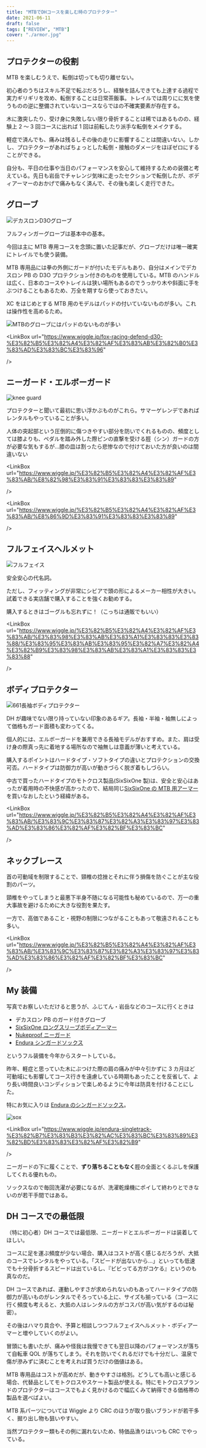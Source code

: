 ```yaml
---
title: "MTBでDHコースを楽しむ時のプロテクター"
date: 2021-06-11
draft: false
tags: ["REVIEW", "MTB"]
cover: "./armor.jpg"
---
```


## プロテクターの役割

MTB を楽しむうえで、転倒は切っても切り離せない。

初心者のうちはスキル不足で転ぶだろうし、経験を詰んできても上達する過程で実力ギリギリを攻め、転倒することは日常茶飯事。トレイルでは周りにに気を使うものの逆に整備されていないコースならではの不確実要素が存在する。

木に激突したり、受け身に失敗しない限り骨折することは稀ではあるものの、経験上 2 ～ 3 回コースに出れば 1 回は前転したり派手な転倒をメイクする。

軽症で済んでも、痛みは残るしその後の走りに影響することは間違いない。しかし、プロテクターがあればちょっとした転倒・接触のダメージをほぼゼロにすることができる。

自分も、平日の仕事や当日のパフォーマンスを安心して維持するための装備と考えている。先日も岩岳でチャレンジ気味に走ったセクションで転倒したが、ボディアーマーのおかげで痛みもなく済んで、その後も楽しく走行できた。

## グローブ

![デカスロンD3Oグローブ](./grove.jpg)

フルフィンガーグローブは基本中の基本。

今回は主に MTB 専用コースを念頭に置いた記事だが、グローブだけは唯一確実にトレイルでも使う装備。

MTB 専用品には拳の外側にガードが付いたモデルもあり、自分はメインでデカスロン PB の D3O プロテクション付きのものを使用している。MTB のハンドルは広く、日本のコースやトレイルは狭い場所もあるのでうっかり木や斜面に手をぶつけることもあるため、万全を期すなら使っておきたい。

XC をはじめとする MTB 用のモデルはパッドの付いていないものが多い。これは操作性を高めるため。

![MTBのグローブにはパッドのないものが多い](./non-pad.jpg)

<LinkBox
url="https://www.wiggle.jp/fox-racing-defend-d30-%E3%82%B5%E3%82%A4%E3%82%AF%E3%83%AB%E3%82%B0%E3%83%AD%E3%83%BC%E3%83%96"

/>

## ニーガード・エルボーガード

![knee guard](./kneeguard.jpg)

プロテクターと聞いて最初に思い浮かぶものがこれら。サマーゲレンデであればレンタルもやっていることが多い。

人体の突起部という圧倒的に傷つきやすい部分を防いでくれるものの、頻度としては膝よりも、ペダルを踏み外した際ピンの直撃を受ける脛（シン）ガードの方が必要な気もするが…膝の皿は割ったら悲惨なので付けておいた方が良いのは間違いない

<LinkBox
url="https://www.wiggle.jp/%E3%82%B5%E3%82%A4%E3%82%AF%E3%83%AB/%E8%82%98%E3%83%91%E3%83%83%E3%83%89"

/>

<LinkBox
url="https://www.wiggle.jp/%E3%82%B5%E3%82%A4%E3%82%AF%E3%83%AB/%E8%86%9D%E3%83%91%E3%83%83%E3%83%89"

/>

## フルフェイスヘルメット

![フルフェイス](./ffhelmet.jpg)

安全安心の代名詞。

ただし、フィッティングが非常にシビアで頭の形によるメーカー相性が大きい。試着できる実店舗で購入することを強くお勧めする。

購入するときはゴーグルも忘れずに！（こっちは通販でもいい）

<LinkBox
url="https://www.wiggle.jp/%E3%82%B5%E3%82%A4%E3%82%AF%E3%83%AB/%E3%83%98%E3%83%AB%E3%83%A1%E3%83%83%E3%83%88/%E3%83%95%E3%83%AB%E3%83%95%E3%82%A7%E3%82%A4%E3%82%B9%E3%83%98%E3%83%AB%E3%83%A1%E3%83%83%E3%83%88"

/>

## ボディプロテクター

![661長袖ボディプロテクター](./armor.jpg)

DH が趣味でない限り持っていない印象のあるギア。長袖・半袖・袖無しによって価格もガード面積も変わってくる。

個人的には、エルボーガードを兼用できる長袖モデルがおすすめ。また、肩は受け身の際真っ先に着地する場所なので袖無しは意義が薄いと考えている。

購入するポイントはハードタイプ・ソフトタイプの違いとプロテクションの交換可否。ハードタイプは防御力が高いが動きづらく脱ぎ着もしづらい。

中古で買ったハードタイプのモトクロス製品(SixSixOne 製)は、安全と安心はあったが着用時の不快感が高かったので、結局同じ[SixSixOne の MTB 用アーマー](https://www.chainreactioncycles.com/jp/en/sixsixone-evo-compression-jacket-long-sleeve/rp-prod129497)を買いなおしたという経緯がある。

<LinkBox
url="https://www.wiggle.jp/%E3%82%B5%E3%82%A4%E3%82%AF%E3%83%AB/%E3%83%9C%E3%83%87%E3%82%A3%E3%83%97%E3%83%AD%E3%83%86%E3%82%AF%E3%82%BF%E3%83%BC"

/>

## ネックブレース

首の可動域を制限することで、頸椎の捻挫とそれに伴う損傷を防ぐことが主な役割のパーツ。

頸椎をやってしまうと最悪下半身不随になる可能性も秘めているので、万一の重大事故を避けるために大きな役割を果たす。

一方で、高価であること・視野の制限につながることもあって敬遠されることも多い。

<LinkBox
url="https://www.wiggle.jp/%E3%82%B5%E3%82%A4%E3%82%AF%E3%83%AB/%E3%83%9C%E3%83%87%E3%82%A3%E3%83%97%E3%83%AD%E3%83%86%E3%82%AF%E3%82%BF%E3%83%BC"

/>

## My 装備

写真でお察しいただけると思うが、ふじてん・岩岳などのコースに行くときは

- デカスロン PB のガード付きグローブ
- [SixSixOne ロングスリーブボディアーマー](https://www.chainreactioncycles.com/jp/en/sixsixone-evo-compression-jacket-long-sleeve/rp-prod129497)
- [Nukeproof ニーガード](https://www.wiggle.jp/nukeproof-critical-enduro-%E3%83%8B%E3%83%BC%E3%82%B9%E3%83%AA%E3%83%BC%E3%83%96)
- [Endura シンガードソックス](https://www.wiggle.jp/endura-singletrack-%E3%82%B7%E3%83%B3%E3%82%AC%E3%83%BC%E3%83%89%E3%82%BD%E3%83%83%E3%82%AF%E3%82%B9)

というフル装備を今年からスタートしている。

昨年、軽症と思っていた木にぶつけた際の肩の痛みが中々引かずに 3 カ月ほど可動域にも影響してコース行きを遠慮している時期もあったことを反省して、より長い時間良いコンディションで楽しめるように今年は防具を付けることにした。

特にお気に入りは [Endura のシンガードソックス](https://www.wiggle.jp/endura-singletrack-%E3%82%B7%E3%83%B3%E3%82%AC%E3%83%BC%E3%83%89%E3%82%BD%E3%83%83%E3%82%AF%E3%82%B9)。

![sox](./g-sox.jpg)

<LinkBox
url="https://www.wiggle.jp/endura-singletrack-%E3%82%B7%E3%83%B3%E3%82%AC%E3%83%BC%E3%83%89%E3%82%BD%E3%83%83%E3%82%AF%E3%82%B9"

/>

ニーガードの下に履くことで、**ずり落ちることもなく**脛の全面とくるぶしを保護してくれる優れもの。

ソックスなので毎回洗濯が必要になるが、洗濯乾燥機にポイして終わりとできないのが若干手間ではある。

## DH コースでの最低限

（特に初心者）DH コースでは最低限、ニーガードとエルボーガードは装着してほしい。

コースに足を運ぶ頻度が少ない場合、購入はコストが高く感じるだろうが、大抵のコースでレンタルをやっている。「スピードが出ないから…」といっても低速でも十分骨折するスピードは出ているし、『ビビってる方がコケる』というのも真なのだ。

DH コースであれば、運動しやすさが求められないのもあってハードタイプの防御力が高いものがレンタルでそろっている上に、サイズも揃っている（コースに行く頻度も考えると、大抵の人はレンタルの方がコスパが高い気がするのは秘密）。

その後はハマり具合や、予算と相談しつつフルフェイスヘルメット・ボディアーマーと増やしていくのがよい。

冒頭にも書いたが、痛みや怪我は我慢できても翌日以降のパフォーマンスが落ちて自転車 QOL が落ちてしまう。それを防いでくれるだけでも十分だし、温泉で傷が滲みずに済むことを考えれば買うだけの価値はある。

MTB 専用品はコストが高めだが、動きやすさは格別。どうしても高いと感じる場合、代替品としてモトクロスやスケート製品が使える。特にモトクロスブランドのプロテクターはコースでもよく見かけるので幅広くみて納得できる価格帯の製品を選べばよい。

MTB 系パーツについては Wiggle より CRC のほうが取り扱いブランドが若干多く、掘り出し物も狙いやすい。

当然プロテクター類もその例に漏れないため、特価品漁りはいつも CRC でやっている。
